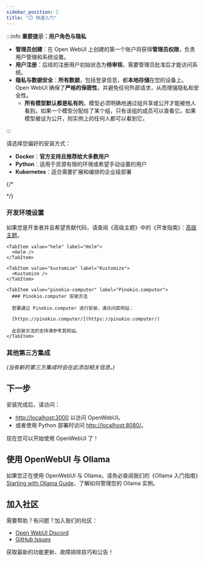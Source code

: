 ```yaml
---
sidebar_position: 2
title: "⏱️ 快速入门"
---
```




<TopBanners />

:::info **重要提示：用户角色与隐私**

- **管理员创建**：在 Open WebUI 上创建的第一个账户将获得**管理员权限**，负责用户管理和系统设置。
- **用户注册**：后续的注册用户初始状态为**待审核**，需要管理员批准后才能访问系统。
- **隐私与数据安全**：**所有数据**，包括登录信息，都**本地存储**在您的设备上。Open WebUI 确保了**严格的保密性**，并避免任何外部请求，从而增强隐私和安全性。
  - **所有模型默认都是私有的**。模型必须明确地通过组共享或公开才能被他人看到。如果一个模型分配给了某个组，只有该组的成员可以查看它。如果模型被设为公开，则实例上的任何人都可以看到它。

:::

请选择您偏好的安装方式：

- **Docker**：**官方支持且推荐给大多数用户**
- **Python**：适用于资源有限的环境或希望手动设置的用户
- **Kubernetes**：适合需要扩展和编排的企业级部署



<TabItem value="docker" label="Docker">
  
  <TabItem value="docker" label="Docker">
    <div className='mt-5'>
      <ManualDocker />
      <DockerUpdating />
    </div>
  </TabItem>

  <TabItem value="compose" label="Docker Compose">
    <div className='mt-5'>
      <DockerCompose />
    </div>
  </TabItem>

  <TabItem value="podman" label="Podman">
    <div className='mt-5'>
      <Podman />
    </div>
  </TabItem>

  <TabItem value="swarm" label="Docker Swarm">
    <div className='mt-5'>
      <DockerSwarm />
    </div>
  </TabItem>

</TabItem>

<TabItem value="python" label="Python">

  {/* <TabItem value="uvx" label="uvx">
    <div className='mt-5'>
      <Uvx />
    </div>
    <PythonUpdating />
  </TabItem> */}


  <TabItem value="conda" label="Conda">
    <div className='mt-5'>
      <Conda />
    </div>
    <PythonUpdating />
  </TabItem>

  <TabItem value="venv" label="Venv">
    <div className='mt-5'>
      <Venv />
    </div>
    <PythonUpdating />

  </TabItem>

  <TabItem value="development" label="Development">
    <div className='mt-5'>
      <h3>开发环境设置</h3>
      <p>
        如果您是开发者并且希望贡献代码，请查阅《高级主题》中的《开发指南》：<a href="/getting-started/advanced-topics">高级主题</a>。
      </p>
    </div>
  </TabItem>

</TabItem>

<TabItem value="kubernetes" label="Kubernetes">

    <TabItem value="helm" label="Helm">
      <Helm />
    </TabItem>

    <TabItem value="kustomize" label="Kustomize">
      <Kustomize />
    </TabItem>

</TabItem>


<TabItem value="third-party" label="第三方">

    <TabItem value="pinokio-computer" label="Pinokio.computer">
      ### Pinokio.computer 安装方法

      若要通过 Pinokio.computer 进行安装，请访问其网站：

      [https://pinokio.computer/](https://pinokio.computer/)

      此安装方法的支持请参考其网站。
    </TabItem>

  ### 其他第三方集成

  *(当有新的第三方集成时会在此添加相关信息。)*
</TabItem>


## 下一步

安装完成后，请访问：

- [http://localhost:3000](http://localhost:3000) 以访问 OpenWebUI。
- 或者使用 Python 部署时访问 [http://localhost:8080/](http://localhost:8080/)。

现在您可以开始使用 OpenWebUI 了！

## 使用 OpenWebUI 与 Ollama
如果您正在使用 OpenWebUI 与 Ollama，请务必查阅我们的《Ollama 入门指南》[Starting with Ollama Guide](/getting-started/quick-start/starting-with-ollama)，了解如何管理您的 Ollama 实例。

## 加入社区

需要帮助？有问题？加入我们的社区：

- [Open WebUI Discord](https://discord.gg/5rJgQTnV4s)
- [GitHub Issues](https://github.com/open-webui/open-webui/issues)

获取最新的功能更新、故障排除技巧和公告！
